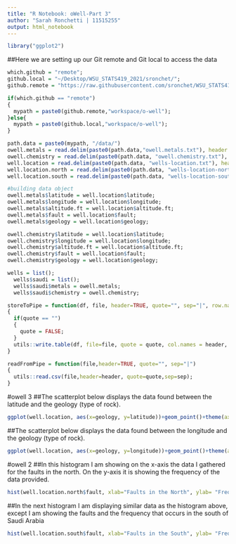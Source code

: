 ```yaml
---
title: "R Notebook: oWell-Part 3"
author: "Sarah Ronchetti | 11515255"
output: html_notebook
---
```


```r

library("ggplot2")

```

##Here we are setting up our Git remote and Git local to access the data 
```r
which.github = "remote";
github.local = "~/Desktop/WSU_STATS419_2021/sronchet/";
github.remote = "https://raw.githubusercontent.com/sronchet/WSU_STATS419_2021/main/sronchet/";

if(which.github == "remote")
{
  mypath = paste0(github.remote,"workspace/o-well");
}else{
  mypath = paste0(github.local,"workspace/o-well");
}

```


```r
path.data = paste0(mypath, "/data/")
owell.metals = read.delim(paste0(path.data,"owell.metals.txt"), header = TRUE, sep="|");
owell.chemistry = read.delim(paste0(path.data, "owell.chemistry.txt"), header = TRUE, sep="|");
well.location = read.delim(paste0(path.data, "wells-location.txt"), header= TRUE, sep = "|");
well.location.north = read.delim(paste0(path.data, "wells-location-north.txt"), header=TRUE, sep="|");
well.location.south = read.delim(paste0(path.data, "wells-location-south.txt"), header= TRUE, sep="|");
```

```r

#building data object
owell.metals$latitude = well.location$latitude;
owell.metals$longitude = well.location$longitude;
owell.metals$altitude.ft = well.location$altitude.ft;
owell.metals$fault = well.location$fault;
owell.metals$geology = well.location$geology;

owell.chemistry$latitude = well.location$latitude;
owell.chemistry$longitude = well.location$longitude;
owell.chemistry$altitude.ft = well.location$altitude.ft;
owell.chemistry$fault = well.location$fault;
owell.chemistry$geology = well.location$geology;

wells = list(); 
  wells$saudi = list(); 
  wells$saudi$metals = owell.metals;
  wells$saudi$chemistry = owell.chemistry;

```

```r
storeToPipe = function(df, file, header=TRUE, quote="", sep="|", row.names = FALSE)
{
  if(quote == "")
  {
    quote = FALSE;
  }
  utils::write.table(df, file=file, quote = quote, col.names = header, row.name = row.names, sep = sep);
}

readFromPipe = function(file,header=TRUE, quote="", sep="|")
{
  utils::read.csv(file,header=header, quote=quote,sep=sep);
}

```

#owell 3
##The scatterplot below displays the data found between the latitude and the geology (type of rock). 
```r
ggplot(well.location, aes(x=geology, y=latitude))+geom_point()+theme(axis.text.x=element_text(angle=90))+ggtitle("Scatter Plot Comparing Geology to Latitude")+(theme(plot.title = element_text(hjust = 0.5)))

```

##The scatterplot below displays the data found between the longitude and the geology (type of rock).
```r
ggplot(well.location, aes(x=geology, y=longitude))+geom_point()+theme(axis.text.x=element_text(angle=90))+ggtitle("Scatter Plot Comparing Geology to Longitude")+(theme(plot.title = element_text(hjust = 0.5)))

```

#owell 2
##In this histogram I am showing on the x-axis the data I gathered for the faults in the north. On the y-axis it is showing the frequency of the data provided. 
```r

hist(well.location.north$fault, xlab="Faults in the North", ylab= "Frequency", main = "Histogram of the Frequency of Faults in the North"); 

```

##In the next histogram I am displaying similar data as the histogram above, except I am showing the faults and the frequency that occurs in the south of Saudi Arabia 
```r

hist(well.location.south$fault, xlab="Faults in the South", ylab= "Frequency", main = "Histogram of the Frequency of Faults in the South");


```
